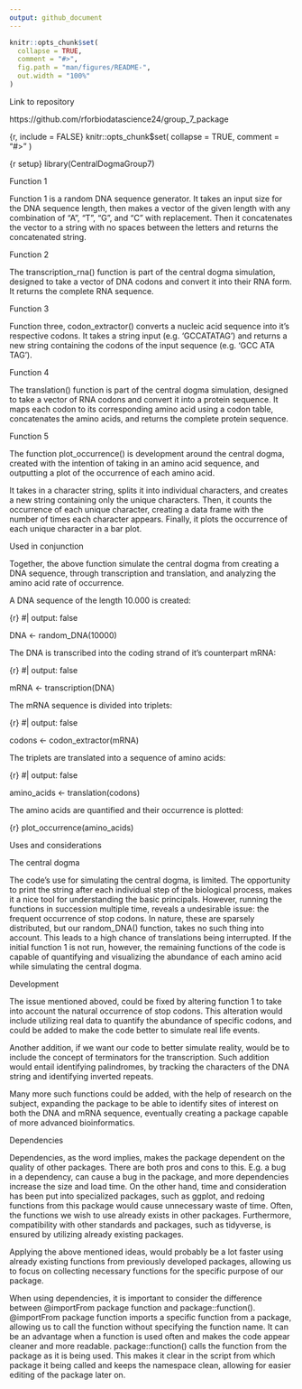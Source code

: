 ```yaml
---
output: github_document
---
```


<!-- README.md is generated from README.Rmd. Please edit that file -->

```r
knitr::opts_chunk$set(
  collapse = TRUE,
  comment = "#>",
  fig.path = "man/figures/README-",
  out.width = "100%"
)
```
Link to repository

https://github.com/rforbiodatascience24/group_7_package

{r, include = FALSE}
knitr::opts_chunk$set(
  collapse = TRUE,
  comment = "#>"
)

{r setup}
library(CentralDogmaGroup7)

Function 1

Function 1 is a random DNA sequence generator. It takes an input size for the DNA sequence length, then makes a vector of the given length with any combination of "A", "T", "G", and "C" with replacement. Then it concatenates the vector to a string with no spaces between the letters and returns the concatenated string.

Function 2

The transcription_rna() function is part of the central dogma simulation, designed to take a vector of DNA codons and convert it into their RNA form. It returns the complete RNA sequence.

Function 3

Function three, codon_extractor() converts a nucleic acid sequence into it's respective codons. It takes a string input (e.g. 'GCCATATAG') and returns a new string containing the codons of the input sequence (e.g. 'GCC ATA TAG').

Function 4

The translation() function is part of the central dogma simulation, designed to take a vector of RNA codons and convert it into a protein sequence. It maps each codon to its corresponding amino acid using a codon table, concatenates the amino acids, and returns the complete protein sequence.

Function 5

The function plot_occurrence() is development around the central dogma, created with the intention of taking in an amino acid sequence, and outputting a plot of the occurrence of each amino acid.

It takes in a character string, splits it into individual characters, and creates a new string containing only the unique characters. Then, it counts the occurrence of each unique character, creating a data frame with the number of times each character appears. Finally, it plots the occurrence of each unique character in a bar plot.

Used in conjunction

Together, the above function simulate the central dogma from creating a DNA sequence, through transcription and translation, and analyzing the amino acid rate of occurrence.

A DNA sequence of the length 10.000 is created:

{r}
#| output: false

DNA <- random_DNA(10000)

The DNA is transcribed into the coding strand of it's counterpart mRNA:

{r}
#| output: false

mRNA <- transcription(DNA)

The mRNA sequence is divided into triplets:

{r}
#| output: false

codons <- codon_extractor(mRNA)

The triplets are translated into a sequence of amino acids:

{r}
#| output: false

amino_acids <- translation(codons)

The amino acids are quantified and their occurrence is plotted:

{r}
plot_occurrence(amino_acids)

Uses and considerations

The central dogma

The code's use for simulating the central dogma, is limited. The opportunity to print the string after each individual step of the biological process, makes it a nice tool for understanding the basic principals. However, running the functions in succession multiple time, reveals a undesirable issue: the frequent occurrence of stop codons. In nature, these are sparsely distributed, but our random_DNA() function, takes no such thing into account. This leads to a high chance of translations being interrupted. If the initial function 1 is not run, however, the remaining functions of the code is capable of quantifying and visualizing the abundance of each amino acid while simulating the central dogma.

Development

The issue mentioned aboved, could be fixed by altering function 1 to take into account the natural occurrence of stop codons. This alteration would include utilizing real data to quantify the abundance of specific codons, and could be added to make the code better to simulate real life events.

Another addition, if we want our code to better simulate reality, would be to include the concept of terminators for the transcription. Such addition would entail identifying palindromes, by tracking the characters of the DNA string and identifying inverted repeats.

Many more such functions could be added, with the help of research on the subject, expanding the package to be able to identify sites of interest on both the DNA and mRNA sequence, eventually creating a package capable of more advanced bioinformatics.

Dependencies

Dependencies, as the word implies, makes the package dependent on the quality of other packages. There are both pros and cons to this. E.g. a bug in a dependency, can cause a bug in the package, and more dependencies increase the size and load time. On the other hand, time and consideration has been put into specialized packages, such as ggplot, and redoing functions from this package would cause unnecessary waste of time. Often, the functions we wish to use already exists in other packages. Furthermore, compatibility with other standards and packages, such as tidyverse, is ensured by utilizing already existing packages.

Applying the above mentioned ideas, would probably be a lot faster using already existing functions from previously developed packages, allowing us to focus on collecting necessary functions for the specific purpose of our package.

When using dependencies, it is important to consider the difference between @importFrom package function and package::function(). @importFrom package function imports a specific function from a package, allowing us to call the function without specifying the function name. It can be an advantage when a function is used often and makes the code appear cleaner and more readable. package::function() calls the function from the package as it is being used. This makes it clear in the script from which package it being called and keeps the namespace clean, allowing for easier editing of the package later on.
